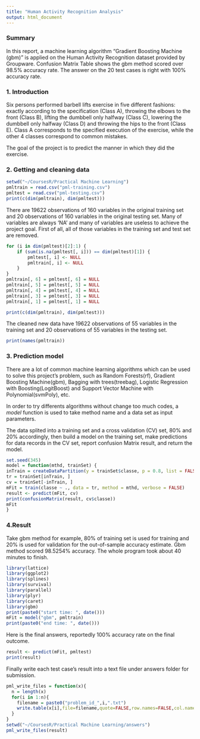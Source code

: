 ```yaml
---
title: "Human Activity Recognition Analysis"
output: html_document
---
```


### Summary
In this report, a machine learning algorithm "Gradient Boosting Machine (gbm)" is applied on the Human Activity Recognition dataset provided by Groupware. Confusion Matrix Table shows the gbm method scored over 98.5% accuracy rate. The answer on the 20 test cases is right with 100% accuracy rate.

### 1. Introduction
Six persons performed barbell lifts exercise in five different fashions: exactly according to the specification (Class A), throwing the elbows to the front (Class B), lifting the dumbbell only halfway (Class C), lowering the dumbbell only halfway (Class D) and throwing the hips to the front (Class E). Class A corresponds to the specified execution of the exercise, while the other 4 classes correspond to common mistakes. 

The goal of the project is to predict the manner in which they did the exercise. 

### 2. Getting and cleaning data
```r
setwd("~/CoursesR/Practical Machine Learning")
pmltrain = read.csv("pml-training.csv")
pmltest = read.csv("pml-testing.csv")
print(c(dim(pmltrain), dim(pmltest)))
```

There are 19622 observations of 160 variables in the original training set and 20 observations of 160 variables in the original testing set. Many of variables are always 'NA' and many of variables are useless to achieve the project goal. First of all,  all of those variables in the training set and test set are removed.
```r
for (i in dim(pmltest)[2]:1) {
    if (sum(is.na(pmltest[, i])) == dim(pmltest)[1]) {
        pmltest[, i] <- NULL
        pmltrain[, i] <- NULL
    }
}
pmltrain[, 6] = pmltest[, 6] = NULL
pmltrain[, 5] = pmltest[, 5] = NULL
pmltrain[, 4] = pmltest[, 4] = NULL
pmltrain[, 3] = pmltest[, 3] = NULL
pmltrain[, 1] = pmltest[, 1] = NULL

print(c(dim(pmltrain), dim(pmltest)))
```

The cleaned new data have 19622 observations of 55 variables in the training set and 20 observations of 55 variables in the testing set.
```r
print(names(pmltrain))
```

### 3. Prediction model
There are a lot of common machine learning algorithms which can be used to solve this project's problem, such as Random Forests(rf), Gradient Boosting Machine(gbm), Bagging with trees(treebag), Logistic Regression with Boosting(LogitBoost) and Support Vector Machine with Polynomial(svmPoly), etc.

In order to try differents algorithms without change too much codes, a *model* function is used to take method name and a data set as input parameters.

The data splited into a training set and a cross validation (CV) set, 80% and 20% accordingly, then build a model on the training set, make predictions for data records in the CV set, report confusion Matrix result, and return the model.
```r
set.seed(345)
model = function(mthd, trainSet) {
inTrain = createDataPartition(y = trainSet$classe, p = 0.8, list = FALSE)
tr = trainSet[inTrain, ]
cv = trainSet[-inTrain, ]
mFit = train(classe ~ ., data = tr, method = mthd, verbose = FALSE)
result <- predict(mFit, cv)
print(confusionMatrix(result, cv$classe))
mFit
}
```

### 4.Result
Take gbm method for example, 80% of training set is used for training and 20% is used for validation for the out-of-sample accuracy estimate. Gbm method scored 98.5254% accuracy. The whole program took about 40 minutes to finish.
```r
library(lattice)
library(ggplot2)
library(splines)
library(survival)
library(parallel)
library(plyr)
library(caret)
library(gbm)
print(paste0("start time: ", date()))
mFit = model("gbm", pmltrain)
print(paste0("end time: ", date()))
```
Here is the final answers, reportedly 100% accuracy rate on the final outcome.
```r
result <- predict(mFit, pmltest)
print(result)
```
Finally write each test case's result into a text file under answers folder for submission.
```r
pml_write_files = function(x){
  n = length(x)
  for(i in 1:n){
    filename = paste0("problem_id_",i,".txt")
    write.table(x[i],file=filename,quote=FALSE,row.names=FALSE,col.names=FALSE)
  }
}
setwd("~/CoursesR/Practical Machine Learning/answers")
pml_write_files(result)
```
